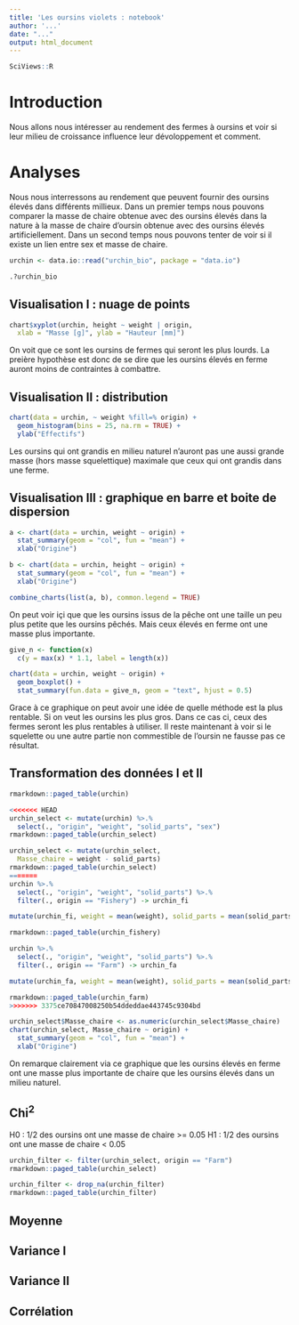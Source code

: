 ```yaml
---
title: 'Les oursins violets : notebook'
author: '...'
date: "..."
output: html_document
---
```


```r
SciViews::R
```

# Introduction 
Nous allons nous intéresser au rendement des fermes à oursins et voir si leur milieu de croissance influence leur dévoloppement et comment.
<!---- 
Introduisez en quelques phrases le sujet dont traite votre notebook. Vous avez la liberté de décider la thématique qui vous intéresse sur base des données mises à votre disposition.
---->

# Analyses
Nous nous interressons au rendement que peuvent fournir des oursins élevés dans différents millieux. Dans un premier temps nous pouvons comparer la masse de chaire obtenue avec des oursins élevés dans la nature à la masse de chaire d'oursin obtenue avec des oursins élevés artificiellement. Dans un second temps nous pouvons tenter de voir si il existe un lien entre sex et masse de chaire.
<!---
Un notebook est une succession de graphiques, de tableaux ou encore d'analyses qui traite du sujet que vous avez décidé de traiter. N'hésitez à pas à tester plusieurs variables. 
--->
```r
urchin <- data.io::read("urchin_bio", package = "data.io")
```
```r
.?urchin_bio
```

## Visualisation I : nuage de points 
```r
chart$xyplot(urchin, height ~ weight | origin,
  xlab = "Masse [g]", ylab = "Hauteur [mm]")
```
On voit que ce sont les oursins de fermes qui seront les plus lourds. La preière hypothèse est donc de se dire que les oursins élevés en ferme auront moins de contraintes à combattre.
<!---
Vous devez proposer au minimum 2 graphiques et au maximum 4 graphiques afin d'explorer les données. Commentez les en 2-3 phrases.
--->

## Visualisation II : distribution
```r
chart(data = urchin, ~ weight %fill=% origin) +
  geom_histogram(bins = 25, na.rm = TRUE) +
  ylab("Effectifs")
```
  
Les oursins qui ont grandis en milieu naturel n'auront pas une aussi grande masse (hors masse squelettique) maximale que ceux qui ont grandis dans une ferme.


## Visualisation III : graphique en barre et boite de dispersion 
```r
a <- chart(data = urchin, weight ~ origin) +
  stat_summary(geom = "col", fun = "mean") +
  xlab("Origine")

b <- chart(data = urchin, height ~ origin) +
  stat_summary(geom = "col", fun = "mean") +
  xlab("Origine")

combine_charts(list(a, b), common.legend = TRUE)
```

On peut voir içi que que les oursins issus de la pêche ont une taille un peu plus petite que les oursins pêchés. Mais ceux élevés en ferme ont une masse plus importante.

```r
give_n <- function(x)
  c(y = max(x) * 1.1, label = length(x)) 

chart(data = urchin, weight ~ origin) +
  geom_boxplot() + 
  stat_summary(fun.data = give_n, geom = "text", hjust = 0.5)
```

Grace à ce graphique on peut avoir une idée de quelle méthode est la plus rentable. Si on veut les oursins les plus gros. Dans ce cas ci, ceux des fermes seront les plus rentables à utiliser. Il reste maintenant à voir si le squelette ou une autre partie non commestible de l'oursin ne fausse pas ce résultat.



## Transformation des données I et II
```r
rmarkdown::paged_table(urchin)
```

```r
<<<<<<< HEAD
urchin_select <- mutate(urchin) %>.%
  select(., "origin", "weight", "solid_parts", "sex")
rmarkdown::paged_table(urchin_select)
```

```r
urchin_select <- mutate(urchin_select,
  Masse_chaire = weight - solid_parts)
rmarkdown::paged_table(urchin_select)
=======
urchin %>.%
  select(., "origin", "weight", "solid_parts") %>.%
  filter(., origin == "Fishery") -> urchin_fi

mutate(urchin_fi, weight = mean(weight), solid_parts = mean(solid_parts)) -> urchin_fishery

rmarkdown::paged_table(urchin_fishery)
```

```r
urchin %>.%
  select(., "origin", "weight", "solid_parts") %>.%
  filter(., origin == "Farm") -> urchin_fa

mutate(urchin_fa, weight = mean(weight), solid_parts = mean(solid_parts)) -> urchin_farm

rmarkdown::paged_table(urchin_farm)
>>>>>>> 3375ce70847008250b54ddeddae443745c9304bd
```

```r
urchin_select$Masse_chaire <- as.numeric(urchin_select$Masse_chaire)
chart(urchin_select, Masse_chaire ~ origin) +
  stat_summary(geom = "col", fun = "mean") +
  xlab("Origine")
```
On remarque clairement via ce graphique que les oursins élevés en ferme ont une masse plus importante de chaire que les oursins élevés dans un milieu naturel.
<!---
Vous devez proposer au minimum 2 tableaux et au maximum 4 tableaux qui résument vos données. Commentez les en 2-3 phrases.
--->

## Chi^2^
H0 : 1/2 des oursins ont une masse de chaire >= 0.05
H1 : 1/2 des oursins ont une masse de chaire < 0.05

```r
urchin_filter <- filter(urchin_select, origin == "Farm")
rmarkdown::paged_table(urchin_select)
```

```r
urchin_filter <- drop_na(urchin_filter)
rmarkdown::paged_table(urchin_filter)
```




<!---
Si la réalisation d'un test de chi^2^ se prête à vos données, réalisé au minimum 1 et au maximum 2 tests. Commentez les en maximum 5 phrases. 
---> 

## Moyenne 

<!---
Si la réalisation d'un test de Student se prête à vos données, réalisé au minimum 1 et au maximum 2 tests. Commentez les en maximum 5 phrases.
---> 

## Variance I

<!---
Si la réalisation d'un test d'ANOVA se prête à vos données, réalisé au minimum 1 et au maximum 2 tests. Commentez les en maximum 5 phrases.
---> 

## Variance II

<!---
Si la réalisation d'un test d'ANOVA à 2 facteurs se prête à vos données, réalisé au minimum 1 et au maximum 2 tests. Commentez les en maximum 5 phrases.
---> 

## Corrélation

<!---
Si la réalisation d'un test de corrélation se prête à vos données, réalisé au minimum 1 et au maximum 2 tests. Commentez les en maximum 5 phrases. 
---> 
